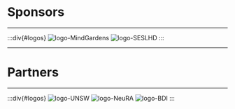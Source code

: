 # Sponsors

---

:::div{#logos}
![logo-MindGardens](/media/mindgardens.jpg)
![logo-SESLHD](/media/seslhd.png)
:::

---

# Partners

---

:::div{#logos}
![logo-UNSW](/media/unsw.png)
![logo-NeuRA](/media/neura.png)
![logo-BDI](/media/bdi.jpg)
:::
